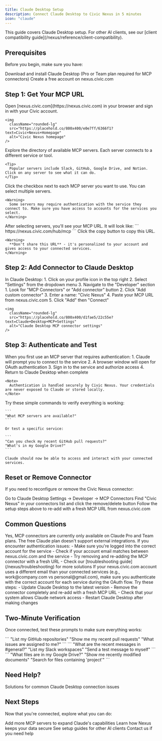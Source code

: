 ```yaml
---
title: Claude Desktop Setup
description: Connect Claude Desktop to Civic Nexus in 5 minutes
icon: "claude"
---
```


<Note>
  This guide covers Claude Desktop setup. For other AI clients, see our [client compatibility guide](/nexus/reference/client-compatibility).
</Note>

## Prerequisites

Before you begin, make sure you have:

<CardGroup cols={2}>
  <Card title="Claude Desktop" icon="robot" href="https://claude.ai">
    Download and install Claude Desktop (Pro or Team plan required for MCP connectors)
  </Card>
  <Card title="Civic Account" icon="user" href="https://nexus.civic.com">
    Create a free account on nexus.civic.com
  </Card>
</CardGroup>

## Step 1: Get Your MCP URL

<Steps>
  <Step title="Visit nexus.civic.com">
    Open [nexus.civic.com](https://nexus.civic.com) in your browser and sign in with your Civic account.
    
    <img
      className="rounded-lg"
      src="https://placehold.co/800x400/e0e7ff/6366f1?text=Civic+Nexus+Homepage"
      alt="Civic Nexus homepage"
    />
  </Step>

  <Step title="Browse available MCP servers">
    Explore the directory of available MCP servers. Each server connects to a different service or tool.
    
    <Tip>
      Popular servers include Slack, GitHub, Google Drive, and Notion. Click on any server to see what it can do.
    </Tip>
  </Step>

  <Step title="Select servers to connect">
    Click the checkbox next to each MCP server you want to use. You can select multiple servers.
    
    <Warning>
      Some servers may require authentication with the service they connect to. Make sure you have access to accounts for the services you select.
    </Warning>
  </Step>

  <Step title="Copy your MCP URL">
    After selecting servers, you'll see your MCP URL. It will look like:
    ```
    https://nexus.civic.com/hub/mcp
    ```
    Click the copy button to copy this URL.
    
    <Warning>
      **Don't share this URL** - it's personalized to your account and gives access to your connected services.
    </Warning>
  </Step>
</Steps>

## Step 2: Add Connector to Claude Desktop

<Steps>
  <Step title="Open Claude Desktop settings">
    In Claude Desktop:
    1. Click on your profile icon in the top right
    2. Select "Settings" from the dropdown menu
    3. Navigate to the "Developer" section
  </Step>

  <Step title="Add custom connector">
    1. Look for "MCP Connectors" or "Add connector" button
    2. Click "Add custom connector" 
    3. Enter a name: "Civic Nexus"
    4. Paste your MCP URL from nexus.civic.com
    5. Click "Add" then "Connect"
    
    <img
      className="rounded-lg"
      src="https://placehold.co/800x400/d1fae5/22c55e?text=Claude+Desktop+MCP+Settings"
      alt="Claude Desktop MCP connector settings"
    />
  </Step>
</Steps>

## Step 3: Authenticate and Test

<Steps>
  <Step title="Complete authentication">
    When you first use an MCP server that requires authentication:
    1. Claude will prompt you to connect to the service
    2. A browser window will open for OAuth authentication
    3. Sign in to the service and authorize access
    4. Return to Claude Desktop when complete
    
    <Note>
      Authentication is handled securely by Civic Nexus. Your credentials are never exposed to Claude or stored locally.
    </Note>
  </Step>

  <Step title="Test your connection">
    Try these simple commands to verify everything is working:
    
    ```
    "What MCP servers are available?"
    ```
    
    Or test a specific service:
    
    ```
    "Can you check my recent GitHub pull requests?"
    "What's in my Google Drive?"
    ```
    
    Claude should now be able to access and interact with your connected services.
  </Step>
</Steps>

## Reset or Remove Connector

If you need to reconfigure or remove the Civic Nexus connector:

<Steps>
  <Step title="Access connector settings">
    Go to Claude Desktop Settings → Developer → MCP Connectors
  </Step>
  <Step title="Remove connector">
    Find "Civic Nexus" in your connectors list and click the remove/delete button
  </Step>
  <Step title="Re-add if needed">
    Follow the setup steps above to re-add with a fresh MCP URL from nexus.civic.com
  </Step>
</Steps>

## Common Questions

<AccordionGroup>
  <Accordion title="Do I need a paid Claude plan?">
    Yes, MCP connectors are currently only available on Claude Pro and Team plans. The free Claude plan doesn't support external integrations.
  </Accordion>
  
  <Accordion title="What if authentication fails?">
    If you encounter authentication issues:
    - Make sure you're logged into the correct account for the service
    - Check if your account email matches between nexus.civic.com and the service
    - Try removing and re-adding the MCP connector with a fresh URL
    - Check our [troubleshooting guide](/nexus/troubleshooting) for more solutions
  </Accordion>
  
  <Accordion title="Can I use different email addresses?">
    If your nexus.civic.com account uses a different email than your connected services (e.g., work@company.com vs personal@gmail.com), make sure you authenticate with the correct account for each service during the OAuth flow.
  </Accordion>
  
  <Accordion title="My connector shows as disconnected">
    Try these steps:
    - Update Claude Desktop to the latest version
    - Remove the connector completely and re-add with a fresh MCP URL
    - Check that your system allows Claude network access
    - Restart Claude Desktop after making changes
  </Accordion>
</AccordionGroup>

## Two-Minute Verification

Once connected, test these prompts to make sure everything works:

<Tabs>
  <Tab title="If you selected GitHub">
    ```
    "List my GitHub repositories"
    "Show me my recent pull requests"
    "What issues are assigned to me?"
    ```
  </Tab>
  <Tab title="If you selected Slack">
    ```
    "What are the recent messages in #general?"
    "List my Slack workspaces"
    "Send a test message to myself"
    ```
  </Tab>
  <Tab title="If you selected Google Drive">
    ```
    "What files are in my Google Drive?"
    "Show me recently modified documents"
    "Search for files containing 'project'"
    ```
  </Tab>
</Tabs>

## Need Help?

<Card title="Troubleshooting Guide" icon="wrench" href="/nexus/troubleshooting">
  Solutions for common Claude Desktop connection issues
</Card>

## Next Steps

Now that you're connected, explore what you can do:

<CardGroup cols={2}>
  <Card title="Browse More Servers" icon="server" href="/nexus/reference/servers">
    Add more MCP servers to expand Claude's capabilities
  </Card>
  <Card title="Security Details" icon="shield-check" href="/nexus/reference/security">
    Learn how Nexus keeps your data secure
  </Card>
  <Card title="Client Compatibility" icon="table" href="/nexus/reference/client-compatibility">
    See setup guides for other AI clients
  </Card>
  <Card title="Get Support" icon="message-circle" href="https://civickey.typeform.com/to/qJ5mieBw">
    Contact us if you need help
  </Card>
</CardGroup>
